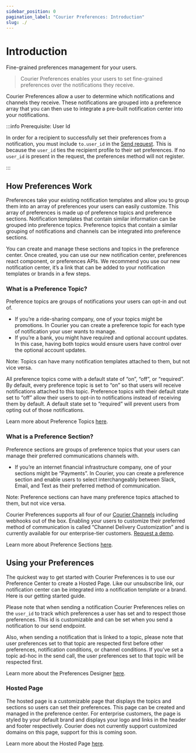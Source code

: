 ```yaml
---
sidebar_position: 0
pagination_label: "Courier Preferences: Introduction"
slug: ./
---
```


# Introduction

Fine-grained preferences management for your users.

> Courier Preferences enables your users to set fine-grained preferences over the notifications they receive.

Courier Preferences allow a user to determine which notifications and channels they receive. These notifications are grouped into a preference array that you can then use to integrate a pre-built notification center into your notifications.

:::info Prerequisite: User Id

In order for a recipient to successfully set their preferences from a notification, you must include `to.user_id` in the [Send request](/reference/send/message). This is because the `user_id` ties the recipient profile to their set preferences. If no `user_id` is present in the request, the preferences method will not register.

:::

## How Preferences Work

Preferences take your existing notification templates and allow you to group them into an array of preferences your users can easily customize. This array of preferences is made up of preference topics and preference sections. Notification templates that contain similar information can be grouped into preference topics. Preference topics that contain a similar grouping of notifications and channels can be integrated into preference sections.

You can create and manage these sections and topics in the preference center. Once created, you can use our new notification center, preferences react component, or preferences APIs. We recommend you use our new notification center, it’s a link that can be added to your notification templates or brands in a few steps.

### What is a Preference Topic?

Preference topics are groups of notifications your users can opt-in and out of.

- If you’re a ride-sharing company, one of your topics might be promotions. In Courier you can create a preference topic for each type of notification your user wants to manage.
- If you’re a bank, you might have required and optional account updates. In this case, having both topics would ensure users have control over the optional account updates.

Note: Topics can have many notification templates attached to them, but not vice versa.

All preference topics come with a default state of “on”, “off”, or “required”. By default, every preference topic is set to “on” so that users will receive notifications attached to this topic. Preference topics with their default state set to “off” allow their users to opt-in to notifications instead of receiving them by default. A default state set to “required” will prevent users from opting out of those notifications.

Learn more about Preference Topics [here](./preference-center/designer/#preference-topics).

### What is a Preference Section?

Preference sections are groups of preference topics that your users can manage their preferred communications channels with.

- If you’re an internet financial infrastructure company, one of your sections might be “Payments”. In Courier, you can create a preference section and enable users to select interchangeably between Slack, Email, and Text as their preferred method of communication.

Note: Preference sections can have many preference topics attached to them, but not vice versa.

Courier Preferences supports all four of our [Courier Channels](https://help.courier.com/en/articles/4196354-what-are-channels-and-integrations) including webhooks out of the box. Enabling your users to customize their preferred method of communication is called “Channel Delivery Customization” and is currently available for our enterprise-tier customers. [Request a demo](https://www.courier.com/request-demo/).

Learn more about Preference Sections [here](./preference-center/designer/#preference-sections).

## Using your Preferences

The quickest way to get started with Courier Preferences is to use our Preference Center to create a Hosted Page. Like our unsubscribe link, our notification center can be integrated into a notification template or a brand. Here is our getting started guide.

Please note that when sending a notification Courier Preferences relies on the `user_id` to track which preferences a user has set and to respect those preferences. This id is customizable and can be set when you send a notification to our send endpoint.

Also, when sending a notification that is linked to a topic, please note that user preferences set to that topic are respected first before other preferences, notification conditions, or channel conditions. If you’ve set a topic ad-hoc in the send call, the user preferences set to that topic will be respected first.

Learn more about the Preferences Designer [here](./preference-center/designer).

### Hosted Page

The hosted page is a customizable page that displays the topics and sections so users can set their preferences. This page can be created and managed in the preference center. For enterprise customers, the page is styled by your default brand and displays your logo and links in the header and footer respectively. Courier does not currently support customized domains on this page, support for this is coming soon.

Learn more about the Hosted Page [here](./preference-center/hosted-page).
